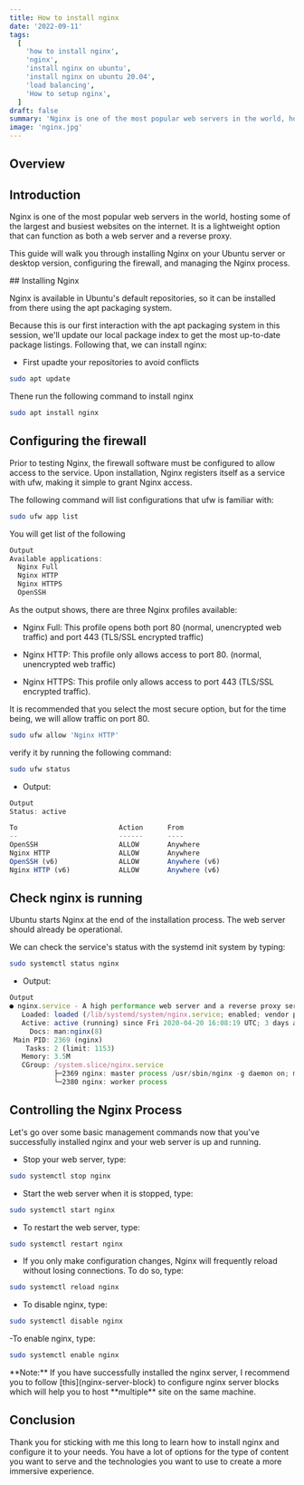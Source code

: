 ```yaml
---
title: How to install nginx
date: '2022-09-11'
tags:
  [
    'how to install nginx',
    'nginx',
    'install nginx on ubuntu',
    'install nginx on ubuntu 20.04',
    'load balancing',
    'How to setup nginx',
  ]
draft: false
summary: 'Nginx is one of the most popular web servers in the world, hosting some of the largest and busiest websites on the internet.'
image: 'nginx.jpg'
---
```



<HeaderImage
  src="/static/images/nginx.jpg"
  width="100%"
  height="100%"
  alt="Train nginx illustration"
/>

## Overview

<TOCInline toc={props.toc} exclude="Overview" toHeading={2} />

## Introduction

Nginx is one of the most popular web servers in the world, hosting some of the largest and busiest websites on the internet. It is a lightweight option that can function as both a web server and a reverse proxy.

This guide will walk you through installing Nginx on your Ubuntu server or desktop version, configuring the firewall, and managing the Nginx process.

<GoogleScript />
## Installing Nginx

Nginx is available in Ubuntu's default repositories, so it can be installed from there using the apt packaging system.

Because this is our first interaction with the apt packaging system in this session, we'll update our local package index to get the most up-to-date package listings. Following that, we can install nginx:

- First upadte your repositories to avoid conflicts

```bash
sudo apt update
```

Thene run the following command to install nginx

```bash
sudo apt install nginx
```

## Configuring the firewall

Prior to testing Nginx, the firewall software must be configured to allow access to the service. Upon installation, Nginx registers itself as a service with ufw, making it simple to grant Nginx access.

The following command will list configurations that ufw is familiar with:

```bash
sudo ufw app list
```

You will get list of the following

```js
Output
Available applications:
  Nginx Full
  Nginx HTTP
  Nginx HTTPS
  OpenSSH
```

As the output shows, there are three Nginx profiles available:

- Nginx Full: This profile opens both port 80 (normal, unencrypted web traffic) and port 443 (TLS/SSL encrypted traffic)

- Nginx HTTP: This profile only allows access to port 80. (normal, unencrypted web traffic)

- Nginx HTTPS: This profile only allows access to port 443 (TLS/SSL encrypted traffic).

It is recommended that you select the most secure option, but for the time being, we will allow traffic on port 80.

```bash
sudo ufw allow 'Nginx HTTP'
```

verify it by running the following command:

```bash
sudo ufw status
```

- Output:

```js
Output
Status: active

To                         Action      From
--                         ------      ----
OpenSSH                    ALLOW       Anywhere
Nginx HTTP                 ALLOW       Anywhere
OpenSSH (v6)               ALLOW       Anywhere (v6)
Nginx HTTP (v6)            ALLOW       Anywhere (v6)
```

## Check nginx is running

Ubuntu starts Nginx at the end of the installation process. The web server should already be operational.

We can check the service's status with the systemd init system by typing:

```bash
sudo systemctl status nginx
```

- Output:

```js
Output
● nginx.service - A high performance web server and a reverse proxy server
   Loaded: loaded (/lib/systemd/system/nginx.service; enabled; vendor preset: enabled)
   Active: active (running) since Fri 2020-04-20 16:08:19 UTC; 3 days ago
     Docs: man:nginx(8)
 Main PID: 2369 (nginx)
    Tasks: 2 (limit: 1153)
   Memory: 3.5M
   CGroup: /system.slice/nginx.service
           ├─2369 nginx: master process /usr/sbin/nginx -g daemon on; master_process on;
           └─2380 nginx: worker process
```

## Controlling the Nginx Process

Let's go over some basic management commands now that you've successfully installed nginx and your web server is up and running.

- Stop your web server, type:

```bash
sudo systemctl stop nginx
```

- Start the web server when it is stopped, type:

```bash
sudo systemctl start nginx
```

- To restart the web server, type:

```bash
sudo systemctl restart nginx
```

- If you only make configuration changes, Nginx will frequently reload without losing connections. To do so, type:

```bash
sudo systemctl reload nginx
```

- To disable nginx, type:

```bash
sudo systemctl disable nginx
```

-To enable nginx, type:

```bash
sudo systemctl enable nginx
```

<Note>
  **Note:** If you have successfully installed the nginx server, I recommend you to follow
  [this](nginx-server-block) to configure nginx server blocks which will help you to host
  **multiple** site on the same machine.
</Note>

## Conclusion

Thank you for sticking with me this long to learn how to install nginx and configure it to your needs. You have a lot of options for the type of content you want to serve and the technologies you want to use to create a more immersive experience.
